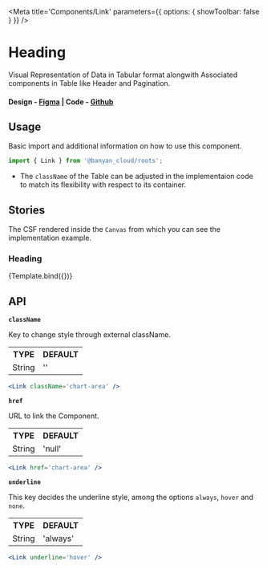 

<Meta title='Components/Link' parameters={{ options: { showToolbar: false } }} />


# Heading

Visual Representation of Data in Tabular format alongwith Associated components in Table like Header and Pagination.

#### Design - [Figma](https://www.figma.com/file/e9opoAtQHBo4vFd6u0Co98/Component-Library?type=design&node-id=1-5&mode=design&t=tXbQWENNIzmFNTVU-0) | Code - [Github](https://github.com/banyandata-cloud/roots/tree/main/components/link)

## Usage

Basic import and additional information on how to use this component.

```js
import { Link } from '@banyan_cloud/roots';
```

-   The `className` of the Table can be adjusted in the implementaion code to match its flexibility with respect to its container.

## Stories

The CSF rendered inside the `Canvas` from which you can see the implementation example.

### Heading

<Canvas>
	<Story name='Heading'>{Template.bind({})}</Story>
</Canvas>

## API

**`className`**

Key to change style through external className.

<table style={{ width: '100%' }}>
	<tr>
		<th style={{ textAlign: 'left', width: '50%' }}>TYPE</th>
		<th style={{ textAlign: 'left', width: '50%' }}>DEFAULT</th>
	</tr>
	<tr>
		<td>String</td>
		<td>''</td>
	</tr>
</table>

```jsx
<Link className='chart-area' />
```

**`href`**

URL to link the Component.

<table style={{ width: '100%' }}>
	<tr>
		<th style={{ textAlign: 'left', width: '50%' }}>TYPE</th>
		<th style={{ textAlign: 'left', width: '50%' }}>DEFAULT</th>
	</tr>
	<tr>
		<td>String</td>
		<td>'null'</td>
	</tr>
</table>

```jsx
<Link href='chart-area' />
```

**`underline`**

This key decides the underline style, among the options `always`, `hover` and `none`.

<table style={{ width: '100%' }}>
	<tr>
		<th style={{ textAlign: 'left', width: '50%' }}>TYPE</th>
		<th style={{ textAlign: 'left', width: '50%' }}>DEFAULT</th>
	</tr>
	<tr>
		<td>String</td>
		<td>'always'</td>
	</tr>
</table>

```jsx
<Link underline='hover' />
```
